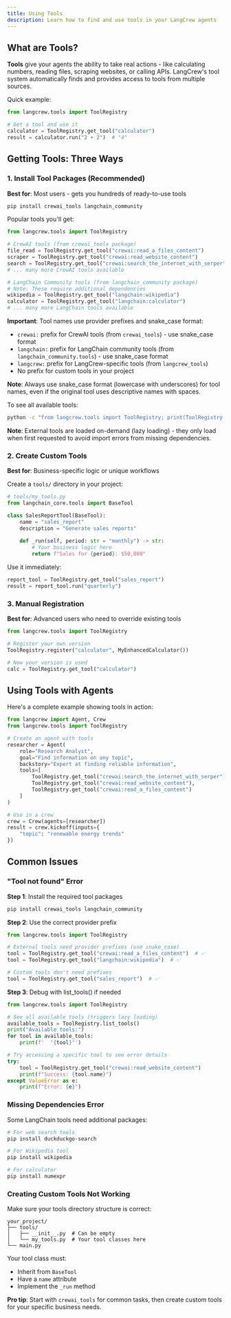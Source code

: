 ```yaml
---
title: Using Tools
description: Learn how to find and use tools in your LangCrew agents
---
```


## What are Tools?

**Tools** give your agents the ability to take real actions - like calculating numbers, reading files, scraping websites, or calling APIs. LangCrew's tool system automatically finds and provides access to tools from multiple sources.

Quick example:

```python
from langcrew.tools import ToolRegistry

# Get a tool and use it
calculator = ToolRegistry.get_tool("calculator")
result = calculator.run("2 + 2")  # "4"
```

## Getting Tools: Three Ways

### 1. Install Tool Packages (Recommended)

**Best for**: Most users - gets you hundreds of ready-to-use tools

```bash
pip install crewai_tools langchain_community
```

Popular tools you'll get:

```python
from langcrew.tools import ToolRegistry

# CrewAI tools (from crewai_tools package)
file_read = ToolRegistry.get_tool("crewai:read_a_files_content")
scraper = ToolRegistry.get_tool("crewai:read_website_content")
search = ToolRegistry.get_tool("crewai:search_the_internet_with_serper")
# ... many more CrewAI tools available

# LangChain Community tools (from langchain_community package)
# Note: These require additional dependencies
wikipedia = ToolRegistry.get_tool("langchain:wikipedia")
calculator = ToolRegistry.get_tool("langchain:calculator")
# ... many more LangChain tools available
```

**Important**: Tool names use provider prefixes and snake_case format:

- `crewai:` prefix for CrewAI tools (from `crewai_tools`) - use snake_case format
- `langchain:` prefix for LangChain community tools (from `langchain_community.tools`) - use snake_case format
- `langcrew:` prefix for LangCrew-specific tools (from `langcrew_tools`)
- No prefix for custom tools in your project

**Note**: Always use snake_case format (lowercase with underscores) for tool names, even if the original tool uses descriptive names with spaces.

To see all available tools:

```bash
python -c "from langcrew.tools import ToolRegistry; print(ToolRegistry.list_tools())"
```

**Note**: External tools are loaded on-demand (lazy loading) - they only load when first requested to avoid import errors from missing dependencies.

### 2. Create Custom Tools

**Best for**: Business-specific logic or unique workflows

Create a `tools/` directory in your project:

```python
# tools/my_tools.py
from langchain_core.tools import BaseTool

class SalesReportTool(BaseTool):
    name = "sales_report"
    description = "Generate sales reports"
    
    def _run(self, period: str = "monthly") -> str:
        # Your business logic here
        return f"Sales for {period}: $50,000"
```

Use it immediately:

```python
report_tool = ToolRegistry.get_tool("sales_report")
result = report_tool.run("quarterly")
```

### 3. Manual Registration

**Best for**: Advanced users who need to override existing tools

```python
from langcrew.tools import ToolRegistry

# Register your own version
ToolRegistry.register("calculator", MyEnhancedCalculator())

# Now your version is used
calc = ToolRegistry.get_tool("calculator")
```

## Using Tools with Agents

Here's a complete example showing tools in action:

```python
from langcrew import Agent, Crew
from langcrew.tools import ToolRegistry

# Create an agent with tools
researcher = Agent(
    role="Research Analyst", 
    goal="Find information on any topic",
    backstory="Expert at finding reliable information",
    tools=[
        ToolRegistry.get_tool("crewai:search_the_internet_with_serper"),
        ToolRegistry.get_tool("crewai:read_website_content"),
        ToolRegistry.get_tool("crewai:read_a_files_content")
    ]
)

# Use in a crew
crew = Crew(agents=[researcher])
result = crew.kickoff(inputs={
    "topic": "renewable energy trends"
})
```

## Common Issues

### "Tool not found" Error

**Step 1**: Install the required tool packages

```bash
pip install crewai_tools langchain_community
```

**Step 2**: Use the correct provider prefix

```python
from langcrew.tools import ToolRegistry

# External tools need provider prefixes (use snake_case)
tool = ToolRegistry.get_tool("crewai:read_a_files_content")  # ✅
tool = ToolRegistry.get_tool("langchain:wikipedia")  # ✅

# Custom tools don't need prefixes  
tool = ToolRegistry.get_tool("sales_report")  # ✅
```

**Step 3**: Debug with list_tools() if needed

```python
from langcrew.tools import ToolRegistry

# See all available tools (triggers lazy loading)
available_tools = ToolRegistry.list_tools()
print("Available tools:")
for tool in available_tools:
    print(f'  "{tool}"')

# Try accessing a specific tool to see error details
try:
    tool = ToolRegistry.get_tool("crewai:read_website_content")
    print(f"Success: {tool.name}")
except ValueError as e:
    print(f"Error: {e}")
```

### Missing Dependencies Error

Some LangChain tools need additional packages:

```bash
# For web search tools
pip install duckduckgo-search

# For Wikipedia tool  
pip install wikipedia

# For calculator
pip install numexpr
```

### Creating Custom Tools Not Working

Make sure your tools directory structure is correct:

```text
your_project/
├── tools/
│   ├── __init__.py  # Can be empty
│   └── my_tools.py  # Your tool classes here
└── main.py
```

Your tool class must:

- Inherit from `BaseTool`
- Have a `name` attribute
- Implement the `_run` method

**Pro tip**: Start with `crewai_tools` for common tasks, then create custom tools for your specific business needs.

